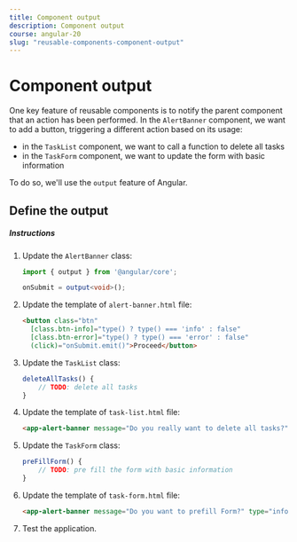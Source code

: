 ```yaml
---
title: Component output
description: Component output
course: angular-20
slug: "reusable-components-component-output"
---
```



# Component output

One key feature of reusable components is  to notify the parent component that an action has been performed.
In the `AlertBanner` component, we want to add a button, triggering a different action based on its usage:

- in the `TaskList` component, we want to call a function to delete all tasks
- in the `TaskForm` component, we want to update the form with basic information

To do so, we'll use the `output` feature of Angular.

## Define the output

##### Instructions

<Steps>

1. Update the `AlertBanner` class:

    ```typescript
    import { output } from '@angular/core';

    onSubmit = output<void>();
    ```

2. Update the template of `alert-banner.html` file:

    ```html
    <button class="btn"
      [class.btn-info]="type() ? type() === 'info' : false"
      [class.btn-error]="type() ? type() === 'error' : false"
      (click)="onSubmit.emit()">Proceed</button>
    ```

3. Update the `TaskList` class:

    ```typescript
    deleteAllTasks() {
        // TODO: delete all tasks
    }
    ```

4. Update the template of `task-list.html` file:

    ```html
    <app-alert-banner message="Do you really want to delete all tasks?" type="error" (onSubmit)="deleteAllTasks()"/>
    ```

5. Update the `TaskForm` class:

    ```typescript
    preFillForm() {
        // TODO: pre fill the form with basic information
    }
    ```

6. Update the template of `task-form.html` file:

    ```html
    <app-alert-banner message="Do you want to prefill Form?" type="info" (onSubmit)="preFillForm()" />
    ```

5. Test the application.

</Steps>
